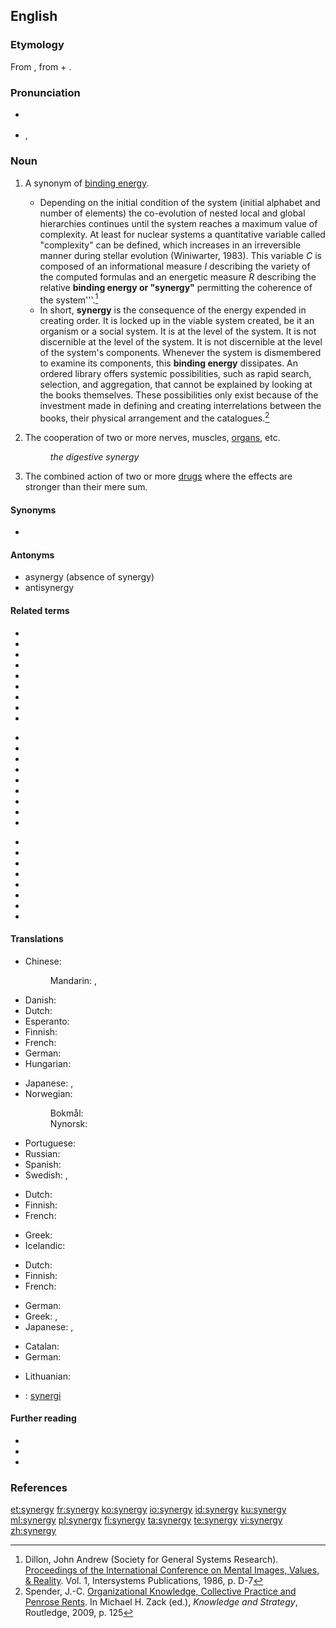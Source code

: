 ==English==

===Etymology===
From {{der|en|grc|συνεργία||cooperation, joint energy}}, from {{m|grc|σύν||with, together}} + {{m|grc|ἔργον||work}}.

===Pronunciation===
* {{a|UK}} {{IPA|/ˈsɪnədʒi/|lang=en}}
* {{a|US}} {{enPR|sĭnʹər-jē}}, {{IPA|/ˈsɪnɚdʒi/|lang=en}}

===Noun===
{{en-noun|synergies}}

# {{lb|en|systems theory}} A synonym of [[binding energy]].
#* Depending on the initial condition of the system (initial  alphabet and number of elements) the co-evolution of nested local and global hierarchies continues until the system reaches a maximum value of complexity. At least for nuclear systems a quantitative variable called "complexity" can be defined, which increases in an irreversible manner during stellar evolution (Winiwarter, 1983). This variable ''C'' is composed of an informational measure ''I'' describing the variety of the computed formulas and an energetic measure ''R'' describing the relative '''binding energy or "synergy"''' permitting the coherence of the system'''.<ref>Dillon, John Andrew (Society for General Systems Research). [https://www.google.co.uk/search?tbo=p&tbm=bks&q=%22This+variable+C+is+composed+of+an+informational+measure+I+describing+the+variety%22&num=10 Proceedings of the International Conference on Mental Images, Values, & Reality]. Vol. 1, Intersystems Publications, 1986, p. D-7</ref>
#* In short, '''synergy''' is the consequence of the energy expended in creating order. It is locked up in the viable system created, be it an organism or a social system. It is at the level of the system. It is not discernible at the level of the system. It is not discernible at the level of the system's components. Whenever the system is dismembered to examine its components, this '''binding energy''' dissipates. An ordered library offers systemic possibilities, such as rapid search, selection, and aggregation, that cannot be explained by looking at the books themselves. These possibilities only exist because of the investment made in defining and creating interrelations between the books, their physical arrangement and the catalogues.<ref>Spender, J.-C. [https://books.google.co.uk/books?id=W4XODWvUs4oC&pg=PA125 Organizational Knowledge, Collective Practice and Penrose Rents]. In Michael H. Zack (ed.), ''Knowledge and Strategy'', Routledge, 2009, p. 125</ref>
# {{lb|en|physiology}} The cooperation of two or more nerves, muscles, [[organ]]s, etc.
#: ''the digestive synergy''
# {{lb|en|pharmacology}} The combined action of two or more [[drug]]s where the effects are stronger than their mere sum.

====Synonyms====
* {{l|en|binding energy}} {{qf|in systems theory}}

====Antonyms====
* asynergy (absence of synergy)
* antisynergy

====Related terms====
{{rel-top3|Terms related from ''synergy''}}
* {{l|en|energy}}
* {{l|en|monergy}}
* {{l|en|monergism}}
* {{l|en|synergetic}}
* {{l|en|synergetical}}
* {{l|en|synergetically}}
* {{l|en|synergic}}
* {{l|en|synergical}}
* {{l|en|synergically}}
{{rel-mid3}}
* {{l|en|synergisation}}
* {{l|en|synergise}}
* {{l|en|synergised}}
* {{l|en|synergiser}}
* {{l|en|synergising}}
* {{l|en|synergism}}
* {{l|en|synergist}}
* {{l|en|synergistic}}
* {{l|en|synergistical}}
{{rel-mid3}}
* {{l|en|synergistically}}
* {{l|en|synergization}}
* {{l|en|synergize}}
* {{l|en|synergized}}
* {{l|en|synergizer}}
* {{l|en|synergizing}}
* {{l|en|synergous}}
* {{l|en|synergously}}
{{rel-bottom}}

====Translations====
{{trans-top|behavior of a system that cannot be predicted by the behavior of its parts}}
* Chinese:
*: Mandarin: {{t|cmn|協同效應|sc=Hani}}, {{t|cmn|协同效应|tr=xiétóng xiàoyìng|sc=Hani}}
* Danish: {{t|da|synergi|c}}
* Dutch: {{t+|nl|synergie|f}}
* Esperanto: {{t|eo|sinergio}}
* Finnish: {{t+|fi|synergia}}
* French: {{t+|fr|synergie|f}}
* German: {{t+|de|Synergie|f}}
* Hungarian: {{t+|hu|szinergia}}
{{trans-mid}}
* Japanese: {{t|ja|相乗効果|tr=そうじょうこうか, sōjō kōka|sc=Jpan}}, {{t+|ja|シナジー|tr=shinajī|sc=Jpan}}
* Norwegian: {{t|no|synergi}}
*: Bokmål: {{t|nb|synergi|m}}
*: Nynorsk: {{t|nn|synergi|m}}
* Portuguese: {{t+|pt|sinergia|f}}
* Russian: {{t+|ru|синерги́я|f|tr=sinɛrgíja}}
* Spanish: {{t+|es|sinergia|f}}
* Swedish: {{t+|sv|synergi|c}}, {{t|sv|synergieffekt|c}}
{{trans-bottom}}

{{trans-top|medicine: combined action}}
* Dutch: {{t+|nl|synergie|f}}
* Finnish: {{t+|fi|yhteisvaikutus}}
* French: {{t+|fr|synergie|f}}
{{trans-mid}}
* Greek: {{t+|el|συνεργία|f}}
* Icelandic: {{t|is|samvirkni|f}}
{{trans-bottom}}

{{trans-top|pharmacology: interaction between drugs}}
{{trans-mid}}
{{trans-bottom}}

{{trans-top|result of combining two different groups, people, objects or processes}}
* Dutch: {{t+|nl|synergie|f}}
* Finnish: {{t+|fi|synergia}}
* French: {{t+|fr|synergie|f}}
{{trans-mid}}
* German: {{t+|de|Synergie|f}}
* Greek: {{t+|el|συνεργία|f}}, {{t+|el|σύμπραξη|f}}
* Japanese: {{l|ja|相乗効果|tr=そうじょうこうか, sōjōkōka}}, {{l|ja|シナジー|tr=shinajī}}
{{trans-bottom}}

{{checktrans-top}}
* Catalan: {{t-check|ca|sinergia|f}}
* German: {{t-check|de|Synergie|f}}
{{trans-mid}}
* Lithuanian: {{t-check|lt|sinergija|f}}
* {{ttbc|sv}}: [[synergi]] {{g|c}}
{{trans-bottom}}

====Further reading====
* {{pedia}}
* {{R:Webster 1913}}
* {{R:Century 1911}}

===References===
<references/>

[[et:synergy]]
[[fr:synergy]]
[[ko:synergy]]
[[io:synergy]]
[[id:synergy]]
[[ku:synergy]]
[[ml:synergy]]
[[pl:synergy]]
[[fi:synergy]]
[[ta:synergy]]
[[te:synergy]]
[[vi:synergy]]
[[zh:synergy]]